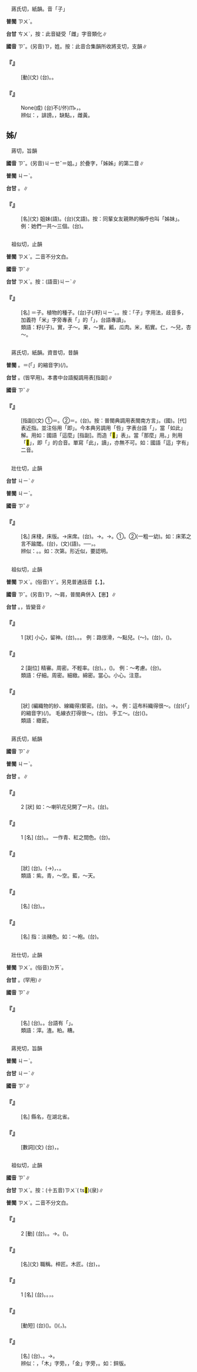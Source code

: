 
=={{ruby|訾|ㄗˇ}}==

　蔣氏切，紙韻。音「子」

'''普閩''' <rt>ㄗㄨˋ</rt>。

'''台甘''' <rt>ㄘㄨˋ</rt>{{ruby|。|ㄘㄨˊ}}，按：此音疑受「雌」字音類化∥

'''國音''' <rt>ㄗˇ</rt>。(另音)<rt>ㄗ</rt>，姓。按：此音合集韻所收將支切，支韻∥

    

==='''『{{ruby|訾|ㄗˇ}}』'''===
: [動](文) (台){{ruby|毀|ㄏㄨㄧˋ}}{{ruby|謗|ㄅㆲ˪}}。{{ruby|講|ㄍㆲˋ}}{{ruby|→|ㄍㆲ}}{{ruby|人|ㄌㄤˊ}}{{ruby|丌|ㆤ}}{{ruby|是|ㄒㄧ˫}}{{ruby|非|ㄏㄨㄧ}}。
    

==='''『{{ruby|不|ㄅㄨˋ}}{{ruby|苟|ㄍㄡˇ}}{{ruby|訾|ㄗˇ}}{{ruby|議|ㄧˋ}}』'''===
: None(成) (台)不(/伓)<rt>ㆬ˫</rt>{{ruby|通|ㄊㄤ}}{{ruby|隨|ㄙㄨㄧˊ}}{{ruby|便|ㄅㄧㄢ˫}}{{ruby|誹|ㄏㄨㄧˋ}}{{ruby|謗|ㄅㆲ˪}}，{{ruby|亂|ㄌㄨㄢ˫}}{{ruby|講|ㄍㆲˋ}}{{ruby|→|ㄍㆲ}}{{ruby|歹|ㄆㄞˋ}}{{ruby|/|ㄆㆮˋ}}{{ruby|話|ㄨㆤ˫}}。
:辨似：{{ruby|訾|ㄗˇ}}，誹謗。{{ruby|疵|ㄘ}}，缺點。{{ruby|雌|ㄘˊ}}，雌黃。
:
    

==姊/{{ruby|<mark>&#xf99d2;</mark>|ㄗˇ}}==

　蔣{{ruby|兕|ㄙˋ}}切，旨韻

'''國音''' <rt>ㄗˇ</rt>。(另音)<rt>ㄐㄧㄝˇ</rt>＝姐。{{ruby|「|·ㄐㄧㄝˇ}}」於疊字，「姊姊」的第二音∥

'''普閩''' <rt>ㄐㄧˋ</rt>。

'''台甘''' {{ruby|(文)|ㄐㄧˋ}}。{{ruby|(語)|ㄗㆤˋ}}∥

    

==='''『{{ruby|姊|ㄗˇ}}{{ruby|妹|ㄇㄟˋ}}』'''===
: [名](文) 姐妹(語)。(台){{ruby|姊|ㄐㄧˋ}}{{ruby|妹|ㄇㄨㄞ˫}}(文語)。按：同輩女友親熱的稱呼也叫「姊妹」。 例：她們一共～三個。(台){{ruby|<mark>&#xffad9;</mark>|ㄧㄣ}}{{ruby|攏|ㄌㆲˋ}}{{ruby|總|ㄗㆲˋ}}{{ruby|有|ㄨ˫}}{{ruby|三|ㄙㆩ}}{{ruby|個|ㆤˊ}}{{ruby|/|ㆣㆤˊ}}{{ruby|姊|ㄐㄧˋ}}{{ruby|妹|ㄇㄨㆤ˫}}{{ruby|/|ㄇㄨㄞ˫}}{{ruby|仔|ㄚ}}。
    

=={{ruby|籽|ㄗˇ}}==

　祖似切，止韻

'''普閩''' <rt>ㄗㄨˋ</rt>{{ruby|、|ㄐㄧˋ}}。二音不分文白。

'''國音''' <rt>ㄗˇ</rt>∥

'''台甘''' <rt>ㄗㄨˋ</rt>。按：(語音)<rt>ㄐㄧˋ</rt>∥

    

==='''『{{ruby|籽|ㄗˇ}}』'''===
: [名] ＝子。植物的種子。(台)子(/籽)<rt>ㄐㄧˋ</rt>。{{ruby|種|ㄐㄧㄥˋ}}{{ruby|子|ㄐㄧˋ}}。按：「子」字用法，歧音多，加義符「米」字旁專表「{{ruby|種|ㄓㄨㄥˇ}}{{ruby|子|ㄗˇ}}」的「{{ruby|子|ㄗˇ}}」，台語專讀{{ruby|「|ㄐㄧˋ}}」。
:類語：籽(/子)。實，子～。果，～實。瓤，瓜肉。米，稻實。仁，～兒，杏～。
:
    

=={{ruby|呰|ㄗˇ}}==

　蔣氏切，紙韻。資昔切，昔韻

'''普閩''' {{ruby|(文)|ㄗㄨˋ}}{{ruby|、|ㄐㄧˋ}}{{ruby|、|ㄐㄧㆤㆶ}}。{{ruby|(語)|ㄐㄧㆵ}}＝{{ruby|<mark>&#xffb50;</mark>|ㄐㄧㆵ}}(「{{ruby|此|ㄐㄧˋ}}{{ruby|一|ㄐㄧㆵ ͘}}」的縮音字)(/{{ruby|此|ㄐㄧㆵ}})。

'''台甘''' {{ruby|(文)|ㄐㄧˋ}}。{{ruby|(語)|ㄗㄨˋ}}(皆罕用)。本書中台語擬調用表{{ruby|：|ㄐㄧㄚㆷ}}[指副]∥

'''國音''' <rt>ㄗˇ</rt>∥

    

==='''『{{ruby|呰|ㄗˇ}}』'''===
: [指副](文) ①＝{{ruby|訾|ㄗˇ}}。②＝{{ruby|<mark>&#xffc74;</mark>|ㄗˇ}}。(台){{ruby|呰|ㄐㄧㄚㆷ}}。按：普閩典調用表閩南方言{{ruby|「|ㄐㄧㆵ}}」。(國){{ruby|這|ㄓㄜˋ}}。[代]表近指。並注俗用「即」。今本典另調用「呰」字表台語「{{ruby|呰|ㄐㄧㄚㆷ}}」，當「如此」解。用如：國語「這麼」[指副]。而造「<mark>&#xf9075;</mark>」表{{ruby|「|ㄏㄧㄚㆷ}}」。當「那麼」用。{{ruby|「|ㄐㄧㆵ}}」則用「<mark>&#xffb50;</mark>」，即「{{ruby|此|ㄐㄧˋ}}{{ruby|一|ㄐㄧㆵ ͘}}」的合音。單寫「此」，讀{{ruby|「|ㄐㄧㆵ}}」，亦無不可。如：國語「這」字有{{ruby|「|ㄓㄜˋ}}{{ruby|、|ㄓㄟˋ}}」二音。
    

=={{ruby|笫|ㄗˇ}}==

　壯仕切，止韻

'''台甘''' <rt>ㄐㄧˋ</rt>∥

'''普閩''' <rt>ㄐㄧˋ</rt>。

'''國音''' <rt>ㄗˇ</rt>∥

    

==='''『{{ruby|笫|ㄗˇ}}』'''===
: [名] 床棧，床版。→床席。(台){{ruby|眠|ㆠㄧㄣˊ}}{{ruby|床|ㄘㆭˊ}}{{ruby|枋|ㄅㄤ}}。→{{ruby|眠|ㆠㄧㄣˊ}}{{ruby|床|ㄘㆭˊ}}{{ruby|席|ㄑㄧㄜㆷ ͘}}。→{{ruby|竹|ㄉㄧㆤㆶ}}{{ruby|席|ㄑㄧㄜㆷ ͘}}。①{{ruby|編|ㄅㄧㄢ}}{{ruby|竹|ㄉㄧㆤㆶ}}{{ruby|片|ㄆㆪˋ}}{{ruby|而|ㆢㄧˊ}}{{ruby|/|ㄌㄧˊ}}{{ruby|成|ㄒㄧㄥˊ}}{{ruby|丌|ㆤ}}{{ruby|席|ㄑㄧㄜㆷ ͘}}。②{{ruby|篾|ㆠㄧㆷ ͘}}{{ruby|席|ㄑㄧㄜㆷ ͘}}(一粗一幼)。如：床笫之言不踰閾。(台){{ruby|閾|ㄏㄧㆤㆶ ͘}}，{{ruby|是|ㄒㄧ˫}}{{ruby|戶|ㄏㆦ˫}}{{ruby|限|ㄏㄢ˫}}(文){{ruby|/|ㄉㄧㄥ˫}}(語)。──{{ruby|眠|ㆠㄧㄣˊ}}{{ruby|床|ㄘㆭˊ}}{{ruby|丌|ㆤ}}{{ruby|交|ㄍㄠ}}{{ruby|談|ㄉㆰˊ}}，{{ruby|<mark>&#xffa45;</mark>|ㆠㆤ˫}}{{ruby|/|ㆠㄨㆤ˫}}{{ruby|用|ㄧㄥ˫}}{{ruby|/|ㄧㆲ˫}}{{ruby|得|ㄉㄧㆵ}}{{ruby|傳|ㄊㄨㄢˊ}}{{ruby|出|ㄘㄨㆵ}}{{ruby|去|ㄎㄧ˪}}{{ruby|門|ㄇㆭˊ}}{{ruby|外|ㆣㄨㄚ˫}}。
:辨似：{{ruby|笫|ㄗˇ}}。{{ruby|第|ㄉㄧˋ}}。如：次第。形近似，要認明。
:
    

=={{ruby|仔|ㄗˇ}}==

　祖似切，止韻

'''普閩''' <rt>ㄗㄨˋ</rt>。(俗音)<rt>ㄚˋ</rt>。另見普通話音【{{ruby|仔|ㄗ}}、{{ruby|崽|ㄗㄞˇ}}】。

'''國音''' <rt>ㄗˇ</rt>。(另音)<rt>ㄗ</rt>，～肩{{ruby|。|ㄗㄞˇ}}，普閩典併入【崽】∥

'''台甘''' {{ruby|(文)|ㄗㄨˋ}}。{{ruby|(語)|ㄚˋ}}{{ruby|、|ㆩˋ}}{{ruby|、|ㄌㄚˋ}}，皆變音∥

    

==='''『{{ruby|仔|ㄗˇ}}{{ruby|細|ㄒㄧˋ}}』'''===
:1  [狀] 小心，留神。(台){{ruby|仔|ㄗㄨˋ}}{{ruby|細|ㄙㆤ˪}}。{{ruby|小|ㄒㄧㄜˋ}}{{ruby|心|ㄒㄧㆬ}}。{{ruby|注|ㄗㄨ˪}}{{ruby|意|ㄧ˪}}。 例：路很滑，～點兒。({{ruby|得|ㄉㄟˇ}}～)。(台){{ruby|路|ㄌㆦ˫}}{{ruby|真|ㄐㄧㄣ}}{{ruby|滑|ㄍㄨㆵ ͘}}，({{ruby|行|ㄍㄧㆩˊ}}{{ruby|路|ㄌㆦ˫}}){{ruby|著|ㄉㄧㄜㆷ ͘}}{{ruby|較|ㄎㄚㆷ}}{{ruby|細|ㄙㄨㆤ˪}}{{ruby|/|ㄙㆤ˪}}{{ruby|膩|ㆢㄧ˫}}{{ruby|/|ㄌㄧ˫}}{{ruby|咧|ㄌㆤ˪}}。
    

==='''『{{ruby|仔|ㄗˇ}}{{ruby|細|ㄒㄧˋ}}』'''===
:2  [副位] 精審。周密。不輕率。(台){{ruby|仔|ㄗㄨˋ}}{{ruby|細|ㄙㆤ˪}}。{{ruby|詳|ㄒㄧㆲˊ}}{{ruby|細|ㄙㄨㆤ˪}}{{ruby|/|ㄙㆤ˪}}，({{ruby|老|ㄌㄠ˫}}){{ruby|根|ㄍㄧㄣ}}{{ruby|/|ㄍㄨㄣ}}{{ruby|節|ㄗㄚㆵ}}。 例：～考慮。(台){{ruby|考|ㄎㄜˋ}}{{ruby|慮|ㄌㄨ˫}}{{ruby|/|ㄌㄧ˫}}{{ruby|付|ㄏㆦ˫}}{{ruby|好|ㄏㄜˋ}}{{ruby|勢|ㄙㆤ˪}}。
:類語：仔細。周密。細緻。綿密。當心。小心。注意。
:
    

==='''『{{ruby|仔|ㄗˇ}}{{ruby|密|ㄇㄧˋ}}』'''===
: [狀] (編織物的紗、線織得)緊密。(台){{ruby|密|ㆠㄚㆵ ͘}}。{{ruby|實|ㄗㄚㆵ ͘}}→{{ruby|幼|ㄧㄨ˪}}。 例：這布料織得很～。(台){{ruby|<mark>&#xffb50;</mark>|ㄐㄧㆵ}}(「{{ruby|此|ㄐㄧˋ}}{{ruby|一|ㄐㄧㆵ ͘}}」的縮音字)(/{{ruby|此|ㄐㄧㆵ}}){{ruby|塊|ㄉㆤ˪}}{{ruby|布|ㄅㆦ˪}}{{ruby|料|ㄌㄧㄠ˫}}{{ruby|真|ㄐㄧㄣ}}{{ruby|結|ㄍㄧㄚㆵ}}。 毛線衣打得很～。(台){{ruby|凸|ㄆㆲ˪}}{{ruby|紗|ㄙㆤ}}{{ruby|衫|ㄙㆩ}}{{ruby|刺|ㄑㄧㄚㆷ}}{{ruby|到|ㄍㄚㆷ}}{{ruby|真|ㄐㄧㄣ}}{{ruby|密|ㆠㄚㆵ ͘}}{{ruby|真|ㄐㄧㄣ}}{{ruby|結|ㄍㄧㄚㆵ}}。 手工～。(台){{ruby|手|ㄑㄧㄨˋ}}{{ruby|工|ㄍㄤ}}({{ruby|手|ㄑㄧㄨˋ}}{{ruby|路|ㄌㆦ˫}}){{ruby|真|ㄐㄧㄣ}}{{ruby|幼|ㄧㄨ˪}}。
:類語：緻密。
:
    

=={{ruby|紫|ㄗˇ}}==

　蔣氏切，紙韻

'''國音''' <rt>ㄗˇ</rt>∥

'''普閩''' <rt>ㄐㄧˋ</rt>。

'''台甘''' {{ruby|(文)|ㄗㄨˋ}}。{{ruby|(語)|ㄐㄧˋ}}∥

    

==='''『{{ruby|紫|ㄗˇ}}』'''===
:2  [狀] 如：～喇叭花兒開了一片。(台){{ruby|紫|ㄐㄧˋ}}{{ruby|色|ㄒㄧㆤㆶ}}{{ruby|丌|ㆤ}}{{ruby|喇|ㄌㄚㆷ}}{{ruby|叭|ㄅㄚㆷ}}{{ruby|花|ㄏㄨㆤ}}{{ruby|開|ㄎㄨㄧ}}{{ruby|滿|ㄇㄨㄚˋ}}{{ruby|遍|ㄆㄧㄢ˪}}。
    

==='''『{{ruby|紫|ㄗˇ}}』'''===
:1  [名] (台){{ruby|色|ㄒㄧㆤㆶ}}{{ruby|致|ㄉㄧ˪}}{{ruby|丌|ㆤ}}{{ruby|名|ㄇㄧㄚˊ}}。{{ruby|藍|ㄋㄚˊ}}{{ruby|色|ㄒㄧㆤㆶ}}{{ruby|及|ㄍㄚㆴ}}{{ruby|紅|ㄤˊ}}{{ruby|色|ㄒㄧㆤㆶ}}{{ruby|丌|ㆤ}}{{ruby|混|ㄏㄨㄣ˫}}{{ruby|合|ㄏㄚㆴ ͘}}{{ruby|色|ㄒㄧㆤㆶ}}。 一作青、紅之間色。(台){{ruby|茄|ㄍㄧㄜˊ}}{{ruby|色|ㄒㄧㆤㆶ}}。
    

==='''『{{ruby|紫|ㄗˇ}}{{ruby|外|ㄨㄞˋ}}{{ruby|線|ㄒㄧㄢˋ}}』'''===
: [狀] (台){{ruby|紫|ㄐㄧˋ}}{{ruby|外|ㆣㄨㄚ˫}}{{ruby|線|ㄙㄨㆩ˪}}。{{ruby|會|ㄨㆤ˫}}{{ruby|/|ㆤ˫}}{{ruby|傷|ㄒㄧㆲ}}{{ruby|害|ㄏㄞ˫}}{{ruby|目|ㆠㄚㆶ ͘}}{{ruby|珠|ㄗㄨ}}(→{{ruby|睭|ㄐㄧㄨ}})，{{ruby|但|ㄉㄢ˫}}{{ruby|利|ㄌㄧ˫}}{{ruby|用|ㄧㆲ˫}}{{ruby|/|ㄧㄥ˫}}{{ruby|太|ㄊㄞ˪}}{{ruby|陽|ㄧㆲˊ}}{{ruby|燈|ㄉㄧㄥ}}{{ruby|採|ㄘㄞˋ}}{{ruby|取|ㄘㄨˋ}}{{ruby|紫|ㄐㄧˋ}}{{ruby|外|ㆣㄨㄚ˫}}{{ruby|線|ㄙㄨㆩ˪}}{{ruby|會|ㄨㆤ˫}}{{ruby|/|ㆤ˫}}{{ruby|得|ㄉㄧㆵ}}{{ruby|治|ㄉㄧ˫}}{{ruby|療|ㄌㄧㄠˊ}}{{ruby|皮|ㄆㄨㆤˊ}}{{ruby|/|ㄆㆤˊ}}{{ruby|膚|ㄏㄨ}}{{ruby|病|ㄅㆥ˫}}{{ruby|/|ㄅㆪ˫}}、{{ruby|消|ㄒㄧㄠ}}{{ruby|毒|ㄉㆦㆶ ͘}}{{ruby|食|ㄒㄧㆵ ͘}}{{ruby|物|ㆠㄨㆵ ͘}}。
:類語：紫。青，～空。藍，～天。
:
    

==='''『{{ruby|紫|ㄗˇ}}{{ruby|紅|ㄏㄨㄥˊ}}』'''===
: [名] (台){{ruby|色|ㄒㄧㆤㆶ}}{{ruby|致|ㄉㄧ˪}}{{ruby|名|ㄇㄧㄚˊ}}。{{ruby|烏|ㆦ}}{{ruby|<mark>&#xf90e1;</mark>|ㄉㆦ˪}}{{ruby|紅|ㄤˊ}}。
    

==='''『{{ruby|紫|ㄗˇ}}{{ruby|花|ㄏㄨㄚ}}』'''===
: [名] 指：淡赭色。如：～袍。(台){{ruby|紫|ㄐㄧˋ}}{{ruby|花|ㄏㄨㄚ}}。
    

=={{ruby|滓|ㄗˇ}}==

　壯仕切，止韻

'''普閩''' <rt>ㄗㄨˋ</rt>。(俗音)<rt>ㄉㄞˋ</rt>。

'''台甘''' {{ruby|(文)|ㄗㄞˋ}}{{ruby|/|ㄗㆮˋ}}。{{ruby|(語)|ㄉㄞˋ}}{{ruby|。|ㄉㄤˋ}}(罕用)∥

'''國音''' <rt>ㄗˇ</rt>∥

    

==='''『{{ruby|滓|ㄗˇ}}』'''===
: [名] (台){{ruby|水|ㄗㄨㄧˋ}}{{ruby|內|ㄌㄞ˫}}{{ruby|沈|ㄉㄧㆬˊ}}{{ruby|底|ㄉㄨㆤˋ}}{{ruby|/|ㄉㆤˋ}}{{ruby|丌|ㆤ}}{{ruby|物|ㄇㆭㆷ ͘}}{{ruby|/|ㄇㄧㆷ ͘}}。{{ruby|滓|ㄉㄞˋ}}。台語有「{{ruby|茶|ㄉㆤˊ}}{{ruby|滓|ㄉㄞˋ}}」。
:類語：滓。渣。粕。糟。
:
    

=={{ruby|秭|ㄗˇ}}==

　蔣兇切，旨韻

'''普閩''' <rt>ㄐㄧˋ</rt>。

'''台甘''' <rt>ㄐㄧˋ</rt>∥

'''國音''' <rt>ㄗˇ</rt>∥

    

==='''『{{ruby|秭|ㄗˇ}}{{ruby|歸|ㄍㄨㄟ}}』'''===
: [名] 縣名，在湖北省。
    

==='''『{{ruby|秭|ㄗˇ}}』'''===
: [數詞](文) (台){{ruby|古|ㄍㆦˋ}}{{ruby|時|ㄒㄧˊ}}{{ruby|十|ㄗㄚㆴ ͘}}{{ruby|萬|ㆠㄢ˫}}{{ruby|叫|ㄍㄧㄜ˪}}{{ruby|做|ㄗㄨㆤ˪}}{{ruby|/|ㄗㄜ˪}}{{ruby|一|ㄐㄧㆵ ͘}}{{ruby|億|ㄧㆤㆶ}}，{{ruby|一|ㄐㄧㆵ ͘}}{{ruby|萬|ㆠㄢ˫}}{{ruby|億|ㄧㆤㆶ}}{{ruby|叫|ㄍㄧㄜ˪}}{{ruby|作|ㄗㄜ˪}}{{ruby|一|ㄐㄧㆵ ͘}}{{ruby|秭|ㄐㄧˋ}}。
    

=={{ruby|梓|ㄗˇ}}==

　祖似切，止韻

'''國音''' <rt>ㄗˇ</rt>∥

'''台甘''' <rt>ㄗㄨˋ</rt>。按：(十五音)<rt>ㄗㄨˋ</rt>{{ruby|。|ㄗㆨˋ}}( ts<mark>&#xf9345;</mark>)(泉)∥

'''普閩''' <rt>ㄗㄨˋ</rt>{{ruby|，|ㄐㄧˋ}}。二音不分文白。

    

==='''『{{ruby|梓|ㄗˇ}}』'''===
:2  [動] (台){{ruby|刻|ㄎㄧㆤㆶ}}{{ruby|木|ㆠㄚㆶ ͘}}。{{ruby|治|ㄉㄧ˫}}{{ruby|木|ㆠㆦㆶ ͘}}{{ruby|器|ㄎㄧ˪}}。→{{ruby|刻|ㄎㄧㆤㆶ}}{{ruby|字|ㆢㄧ˫}}{{ruby|/|ㄌㄧ˫}}{{ruby|落|ㄌㄜㆷ ͘}}{{ruby|木|ㆠㆦㆶ ͘}}{{ruby|板|ㄅㄢˋ}}。({{ruby|準|ㄗㄨㄣˋ}}{{ruby|備|ㄅㄧ˫}}{{ruby|印|ㄧㄣ˪}}{{ruby|字|ㆢㄧ˫}}{{ruby|/|ㄌㄧ˫}}{{ruby|冊|ㄘㆤㆷ}})。
    

==='''『{{ruby|梓|ㄗˇ}}{{ruby|人|ㄖㄣˊ}}』'''===
: [名](文) 職稱。梓匠。木匠。(台){{ruby|木|ㆠㄚㆶ ͘}}{{ruby|匠|ㄑㄧㆫ˫}}{{ruby|/|ㄑㄧㆧ˫}}，{{ruby|做|ㄗㄨㆤ˪}}{{ruby|/|ㄗㄜ˪}}{{ruby|木|ㆠㄚㆶ ͘}}{{ruby|丌|ㆤ}}。
    

==='''『{{ruby|梓|ㄗˇ}}』'''===
:1  [名] (台){{ruby|樹|ㄑㄧㄨ˫}}{{ruby|名|ㄇㄧㄚˊ}}。{{ruby|大|ㄉㄨㄚ˫}}{{ruby|丁|ㄉㄧㄥ}}{{ruby|黃|ㆭˊ}}。{{ruby|木|ㆠㆦㆶ ͘}}{{ruby|材|ㄗㄞˊ}}{{ruby|通|ㄊㄤ}}{{ruby|供|ㄍㄧㆲ˪}}{{ruby|建|ㄍㄧㄢ˪}}{{ruby|築|ㄉㄧㆦㆶ}}，{{ruby|做|ㄗㄨㆤ˪}}{{ruby|/|ㄗㄜ˪}}{{ruby|器|ㄎㄧ˪}}{{ruby|具|ㄍㄨ˫}}。
    

==='''『{{ruby|付|ㄈㄨˋ}}{{ruby|梓|ㄗˇ}}』'''===
: [動短] (台)({{ruby|將|ㄐㄧㆲ}}{{ruby|原|ㆣㄨㄢˊ}}{{ruby|稿|ㄍㄜˋ}}{{ruby|送|ㄙㄤ˪}}{{ruby|去|ㄎㄧ˪}}){{ruby|刻|ㄎㄧㆤㆶ}}{{ruby|字|ㆢㄧ˫}}{{ruby|/|ㄌㄧ˫}}{{ruby|落|ㄌㄜㆷ ͘}}{{ruby|木|ㆠㄚㆶ ͘}}{{ruby|/|ㆠㆦㆶ ͘}}{{ruby|板|ㄅㄢˋ}}。({{ruby|刻|ㄎㄧㆤㆶ}}{{ruby|做|ㄗㄨㆤ˪}}{{ruby|/|ㄗㄜ˪}}{{ruby|印|ㄧㄣ˪}}{{ruby|板|ㄅㄢˋ}})({{ruby|印|ㄧㄣ˪}}{{ruby|書|ㄗㄨ}}{{ruby|丌|ㆤ}}{{ruby|底|ㄉㄨㆤˋ}}{{ruby|/|ㄉㆤˋ}}{{ruby|板|ㄅㄢˋ}}，{{ruby|準|ㄗㄨㄣˋ}}{{ruby|備|ㄅㄧ˫}}{{ruby|印|ㄧㄣ˪}}{{ruby|成|ㄒㄧㄥˊ}}{{ruby|一|ㄐㄧㆵ ͘}}{{ruby|本|ㄅㄨㄣˋ}}{{ruby|一|ㄐㄧㆵ ͘}}{{ruby|本|ㄅㄨㄣˋ}}{{ruby|丌|ㆤ}}{{ruby|冊|ㄘㆤㆷ}})。
    

==='''『{{ruby|桑|ㄙㄤ}}{{ruby|梓|ㄗˇ}}』'''===
: [名] (台){{ruby|家|ㄍㄚ}}{{ruby|鄉|ㄏㄧㆲ}}{{ruby|丌|ㆤ}}{{ruby|桑|ㄙㆭ}}{{ruby|樹|ㄑㄧㄨ˫}}、{{ruby|梓|ㄗㄨˋ}}{{ruby|樹|ㄑㄧㄨ˫}}{{ruby|攏|ㄌㆲˋ}}{{ruby|是|ㄒㄧ˫}}{{ruby|父|ㄏㄨ˫}}{{ruby|親|ㄑㄧㄣ}}{{ruby|親|ㄑㄧㄣ}}{{ruby|手|ㄑㄧㄨˋ}}{{ruby|種|ㄐㄧㄥ˪}}{{ruby|丌|ㆤ}}{{ruby|所|ㄙㆦˋ}}{{ruby|以|ㄧˋ}}{{ruby|用|ㄧㆲ˫}}{{ruby|/|ㄧㄥ˫}}{{ruby|桑|ㄙㆭ}}{{ruby|梓|ㄗㄨˋ}}{{ruby|代|ㄉㄞ˫}}{{ruby|表|ㄅㄧㄠˋ}}{{ruby|父|ㄏㄨ˫}}{{ruby|親|ㄑㄧㄣ}}{{ruby|居|ㄍㄨ}}{{ruby|/|ㄍㄧ}}{{ruby|處|ㄘㄨ˪}}。→{{ruby|指|ㄐㄧˋ}}{{ruby|故|ㄍㆦ˪}}{{ruby|鄉|ㄏㄧㆲ}}。
:辨似：{{ruby|梓|ㄗˇ}}，「木」字旁。{{ruby|鋅|ㄒㄧㄣ}}，「金」字旁，。如：鋅版。
:
    
